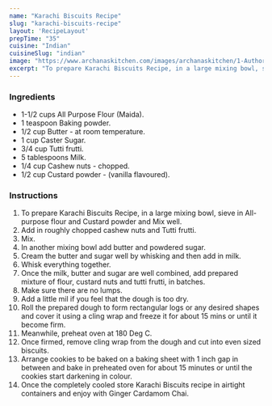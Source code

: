 ---
name: "Karachi Biscuits Recipe"
slug: "karachi-biscuits-recipe"
layout: 'RecipeLayout'
prepTime: "35"
cuisine: "Indian"
cuisineSlug: "indian"
image: "https://www.archanaskitchen.com/images/archanaskitchen/1-Author/happytrioexplains-gmail.com/Karachi_Biscuits__Eggless_Tutti_Frutti_Cookies.jpg"
excerpt: "To prepare Karachi Biscuits Recipe, in a large mixing bowl, sieve in All-purpose flour and Custard powder and Mix well"
---

### Ingredients

- 1-1/2 cups All Purpose Flour (Maida).
- 1 teaspoon Baking powder.
- 1/2 cup Butter - at room temperature.
- 1 cup Caster Sugar.
- 3/4 cup Tutti frutti.
- 5 tablespoons Milk.
- 1/4 cup Cashew nuts - chopped.
- 1/2 cup Custard powder - (vanilla flavoured).

### Instructions

1. To prepare Karachi Biscuits Recipe, in a large mixing bowl, sieve in All-purpose flour and Custard powder and Mix well.
1. Add in roughly chopped cashew nuts and Tutti frutti.
1. Mix.
1. In another mixing bowl add butter and powdered sugar.
1. Cream the butter and sugar well by whisking and then add in milk.
1. Whisk everything together.
1. Once the milk, butter and sugar are well combined, add prepared mixture of flour, custard nuts and tutti frutti, in batches.
1. Make sure there are no lumps.
1. Add a little mil if you feel that the dough is too dry.
1. Roll the prepared dough to form rectangular logs or any desired shapes and cover it using a cling wrap and freeze it for about 15 mins or until it become firm.
1. Meanwhile, preheat oven at 180 Deg C.
1. Once firmed, remove cling wrap from the dough and cut into even sized biscuits.
1. Arrange cookies to be baked on a baking sheet with 1 inch gap in between and bake in preheated oven for about 15 minutes or until the cookies start darkening in colour.
1. Once the completely cooled store Karachi Biscuits recipe in airtight containers and enjoy with Ginger Cardamom Chai.
